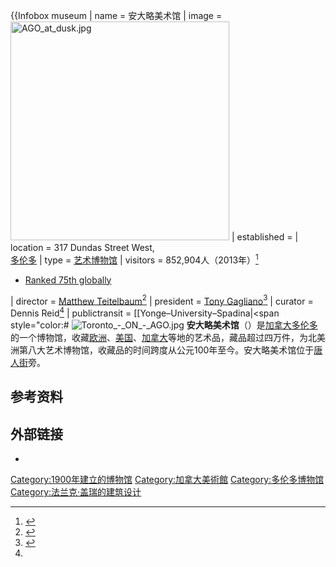 {{expand|time=2013-04-15T05:01:13+00:00}}
{{Infobox museum
| name = 安大略美术馆
| image = [[Image:AGO_at_dusk.jpg|350px]]
| established = {{Start date|1900}}
| location = 317 Dundas Street West,<br>{{CAN}}[[多伦多|多伦多]]
| type = [[艺术博物馆|艺术博物馆]]
| visitors = 852,904人（2013年）<ref>{{Cite web |url=http://www.scribd.com/document_downloads/215029981?extension=pdf&from=embed&source=embed |title="Visitor Figures 2013: Exhibition & Museum Attendance Survey" |location=London |publisher=''The Art Newspaper'' |date=25 March 2014, Vol. 23, No. 256 |ISSN=0960-6556 |format=PDF}}{{en}}</ref>
* [[List_of_most_visited_art_museums_in_the_world|Ranked 75th globally]]
| director = [[Matthew_Teitelbaum|Matthew Teitelbaum]]<ref name=peep>{{cite web|url=http://www.ago.net/curator-director-chief-curator|title=Curator / Director / Chief Curator Fact Sheet|work=Art Gallery of Ontario|publisher=Art Gallery of Ontario|accessdate=26 July 2011|archive-date=2018-02-03|archive-url=https://web.archive.org/web/20180203123233/http://www.ago.net/curator-director-chief-curator|dead-url=no}}</ref>
| president = [[Tony_Gagliano|Tony Gagliano]]<ref>{{cite web|url=http://www.ago.net/AGO-Appoints-New-President|title=AGO Appoints New President|work=Art Gallery of Ontario|publisher=Art Gallery of Ontario|accessdate=26 July 2011|archive-date=2020-09-27|archive-url=https://web.archive.org/web/20200927064229/http://www.ago.net/AGO-Appoints-New-President|dead-url=no}}</ref>
| curator = Dennis Reid<ref name=peep />
| publictransit = [[Yonge–University–Spadina|<span style="color:#{{TTC color]] [[St._Patrick_(TTC)|St. Patrick]]<br>[[505_Dundas|505 Dundas]]<br><small>Alternate:</small><br><sub>[[501_Queen|501 Queen]]</sub><br><sub>[[502_Downtowner|502 Downtowner]]</sub>
| map_type         = Canada Toronto
| map_caption      = 多伦多地图
|coordinates ={{coord|43|39|14|N|79|23|34|W|display=inline,title|region:CA-ON_type:landmark_scale:2500}}
| website = {{URL|http://www.ago.net}}
}}
[[File:Toronto_-_ON_-_AGO.jpg|right]]
'''安大略美术馆'''（{{lang-en|'''Art Gallery of Ontario'''}}）是[[加拿大|加拿大]][[多伦多|多伦多]]的一个博物馆，收藏[[欧洲|欧洲]]、[[美国|美国]]、[[加拿大|加拿大]]等地的艺术品，藏品超过四万件，为北美洲第八大艺术博物馆，收藏品的时间跨度从公元100年至今。安大略美术馆位于[[唐人街|唐人街]]旁。

==参考资料==
{{reflist}}

==外部链接==
{{Commonscat|Art Gallery of Ontario}}
*{{official|http://www.ago.net}}

{{Frank Gehry}}

{{Authority control}}
[[Category:1900年建立的博物馆|Category:1900年建立的博物馆]]
[[Category:加拿大美術館|Category:加拿大美術館]]
[[Category:多伦多博物馆|Category:多伦多博物馆]]
[[Category:法兰克·盖瑞的建筑设计|Category:法兰克·盖瑞的建筑设计]]